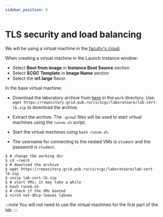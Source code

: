 ```yaml
---
sidebar_position: 8
---
```


# TLS security and load balancing

We will be using a virtual machine in the [faculty's cloud](http://cloud.grid.pub.ro/).

When creating a virtual machine in the Launch Instance window:
  * Select **Boot from image** in **Instance Boot Source** section
  * Select **SCGC Template** in **Image Name** section
  * Select the **m1.large** flavor.

In the base virtual machine:
  * Download the laboratory archive from [here](https://repository.grid.pub.ro/cs/scgc/laboratoare/lab-cert-lb.zip) in the `work` directory.
Use: `wget https://repository.grid.pub.ro/cs/scgc/laboratoare/lab-cert-lb.zip` to download the archive.

  * Extract the archive.
The `.qcow2` files will be used to start virtual machines using the `runvm.sh` script.
  * Start the virtual machines using `bash runvm.sh`.
  * The username for connecting to the nested VMs is `student` and the password is `student`.

```shell-session
$ # change the working dir
$ cd ~/work
$ # download the archive
$ wget https://repository.grid.pub.ro/cs/scgc/laboratoare/lab-cert-lb.zip
$ unzip lab-cert-lb.zip
$ # start VMs; it may take a while
$ bash runvm.sh
$ # check if the VMs booted
$ virsh net-dhcp-leases labvms
```

:::note
You will not need to use the virtual machines for the first part of the lab.
:::



<CertBasics/>


<CertComm/>


<LBtopology/>


<LBhaproxy/>

